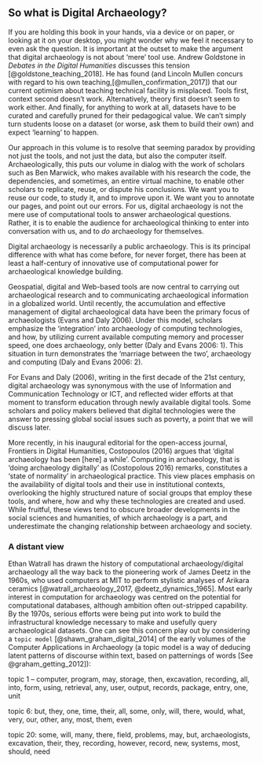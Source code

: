 ## So what is Digital Archaeology?

If you are holding this book in your hands, via a device or on paper, or looking at it on your desktop, you might wonder why we feel it necessary to even ask the question. It is important at the outset to make the argument that digital archaeology is not about 'mere' tool use. Andrew Goldstone in _Debates in the Digital Humanities_ discusses this tension [@goldstone_teaching_2018]. He has found (and Lincoln Mullen concurs with regard to his own teaching,[@mullen_confirmation_2017]) that our current optimism about teaching technical facility is misplaced. Tools first, context second doesn't work. Alternatively, theory first doesn't seem to work either. And finally, for anything to work at all, datasets have to be curated and carefully pruned for their pedagogical value. We can't simply turn students loose on a dataset (or worse, ask them to build their own) and expect 'learning' to happen.

Our approach in this volume is to resolve that seeming paradox by providing not just the tools, and not just the data, but also the computer itself. Archaeologically, this puts our volume in dialog with the work of scholars such as Ben Marwick, who makes available with his research the code, the dependencies, and sometimes, an entire virtual machine, to enable other scholars to replicate, reuse, or dispute his conclusions. We want you to reuse our code, to study it, and to improve upon it. We want you to annotate our pages, and point out our errors. For us, digital archaeology is not the mere use of computational tools to answer archaeological questions. Rather, it is to enable the audience for archaeological thinking to enter into conversation with us, and to *do* archaeology for themselves.

Digital archaeology is necessarily a public archaeology. This is its principal difference with what has come before, for never forget, there has been at least a half-century of innovative use of computational power for archaeological knowledge building.

Geospatial, digital and Web-based tools are now central to carrying out archaeological research and to communicating archaeological information in a globalized world. Until recently, the accumulation and effective management of digital archaeological data have been the primary focus of archaeologists (Evans and Daly 2006). Under this model, scholars emphasize the ‘integration’ into archaeology of computing technologies, and how, by utilizing current available computing memory and processer speed, one does archaeology, only better (Daly and Evans 2006: 1). This situation in turn demonstrates the ‘marriage between the two’, archaeology and computing (Daly and Evans 2006: 2).

For Evans and Daly (2006), writing in the first decade of the 21st century, digital archaeology was synonymous with the use of Information and Communication Technology or ICT, and reflected wider efforts at that moment to transform education through newly available digital tools. Some scholars and policy makers believed that digital technologies were the answer to pressing global social issues such as poverty, a point that we will discuss later.

More recently, in his inaugural editorial for the open-access journal, Frontiers in Digital Humanities, Costopoulos (2016) argues that ‘digital archaeology has been [here] a while’. Computing in archaeology, that is ‘doing archaeology digitally’ as (Costopolous 2016) remarks, constitutes a ‘state of normality’ in archaeological practice. This view places emphasis on the availability of digital tools and their use in institutional contexts, overlooking the highly structured nature of social groups that employ these tools, and where, how and why these technologies are created and used. While fruitful, these views tend to obscure broader developments in the social sciences and humanities, of which archaeology is a part, and underestimate the changing relationship between archaeology and society.

### A distant view
Ethan Watrall has drawn the history of computational archaeology/digital archaeology all the way back to the pioneering work of James Deetz in the 1960s, who used computers at MIT to perform stylistic analyses of Arikara ceramics [@watrall_archaeology_2017, @deetz_dynamics_1965]. Most early interest in computation for archaeology was centred on the potential for computational databases, although ambition often out-stripped capability. By the 1970s, serious efforts were being put into work to build the infrastructural knowledge necessary to make and usefully query archaeological datasets. One can see this concern play out by considering a `topic model` [@shawn_graham_digital_2014] of the early volumes of the Computer Applications in Archaeology (a topic model is a way of deducing latent patterns of discourse within text, based on patternings of words [See @graham_getting_2012]):

topic 1 – computer, program, may, storage, then, excavation, recording, all, into, form, using, retrieval, any, user, output, records, package, entry, one, unit

topic 6: but, they, one, time, their, all, some, only, will, there, would, what, very, our, other, any, most, them, even

topic 20: some, will, many, there, field, problems, may, but, archaeologists, excavation, their, they, recording, however, record, new, systems, most, should, need
